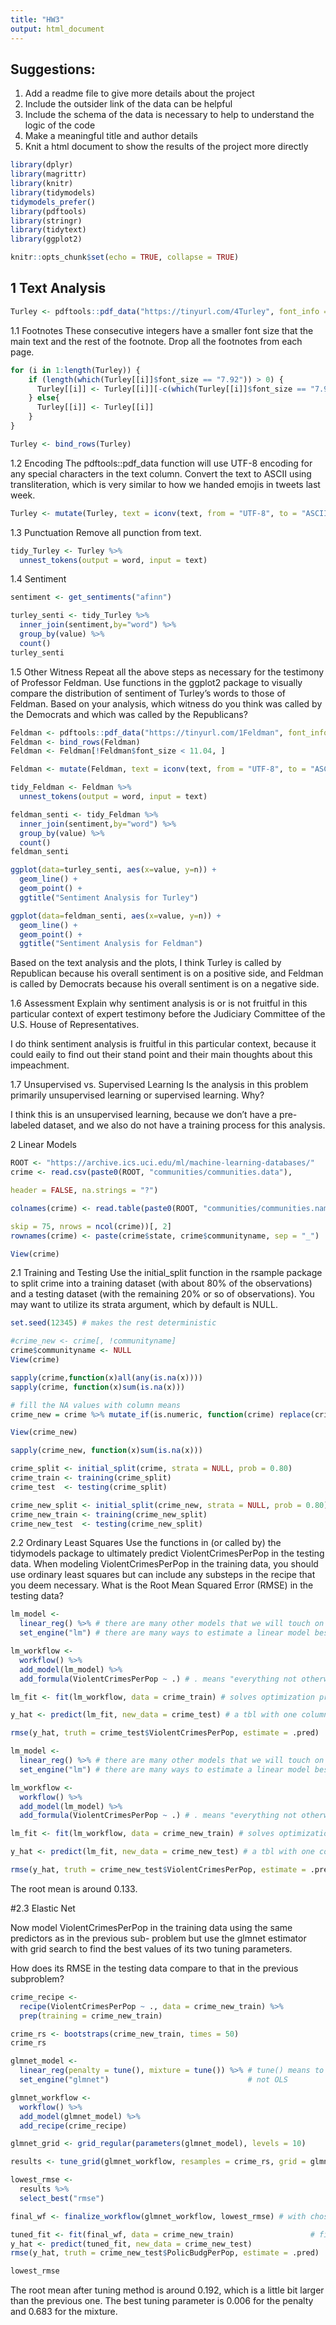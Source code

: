 ---
title: "HW3"
output: html_document
---
## Suggestions:
1. Add a readme file to give more details about the project
2. Include the outsider link of the data can be helpful
3. Include the schema of the data is necessary to help to understand the logic of the code
4. Make a meaningful title and author details
5. Knit a html document to show the results of the project more directly
```{r load-packages, include=FALSE}
library(dplyr)
library(magrittr)
library(knitr)
library(tidymodels)
tidymodels_prefer()
library(pdftools)
library(stringr)
library(tidytext)
library(ggplot2)
```

```{r setup, include=FALSE}
knitr::opts_chunk$set(echo = TRUE, collapse = TRUE)
```

## 1 Text Analysis
```{r}
Turley <- pdftools::pdf_data("https://tinyurl.com/4Turley", font_info = TRUE)
```

1.1 Footnotes
These consecutive integers have a smaller font size that the main text and the rest of the footnote. Drop all the footnotes from each page.
```{r}
for (i in 1:length(Turley)) {
    if (length(which(Turley[[i]]$font_size == "7.92")) > 0) {
      Turley[[i]] <- Turley[[i]][-c(which(Turley[[i]]$font_size == "7.92")[(length(which(Turley[[i]]$font_size == "7.92"))/2) + 1]: dim(Turley[[i]])[1]), ]
    } else{
      Turley[[i]] <- Turley[[i]]
    }
}
```

```{r}
Turley <- bind_rows(Turley)
```

1.2 Encoding
The pdftools::pdf_data function will use UTF-8 encoding for any special characters in the text column.
Convert the text to ASCII using transliteration, which is very similar to how we handed emojis in tweets last week.
```{r}
Turley <- mutate(Turley, text = iconv(text, from = "UTF-8", to = "ASCII", sub = "byte"))
```

1.3 Punctuation
Remove all punction from text.
```{r}
tidy_Turley <- Turley %>%
  unnest_tokens(output = word, input = text)
```

1.4 Sentiment
```{r}
sentiment <- get_sentiments("afinn")
```

```{r}
turley_senti <- tidy_Turley %>% 
  inner_join(sentiment,by="word") %>% 
  group_by(value) %>%
  count()
turley_senti
```

1.5 Other Witness
Repeat all the above steps as necessary for the testimony of Professor Feldman. Use functions in the ggplot2 package to visually compare the distribution of sentiment of Turley’s words to those of Feldman. Based on your analysis, which witness do you think was called by the Democrats and which was called by the Republicans?
```{r}
Feldman <- pdftools::pdf_data("https://tinyurl.com/1Feldman", font_info = TRUE)
Feldman <- bind_rows(Feldman)
Feldman <- Feldman[!Feldman$font_size < 11.04, ]
```

```{r}
Feldman <- mutate(Feldman, text = iconv(text, from = "UTF-8", to = "ASCII", sub = "byte"))
```

```{r}
tidy_Feldman <- Feldman %>%
  unnest_tokens(output = word, input = text)
```

```{r}
feldman_senti <- tidy_Feldman %>% 
  inner_join(sentiment,by="word") %>% 
  group_by(value) %>%
  count()
feldman_senti
```

```{r}
ggplot(data=turley_senti, aes(x=value, y=n)) +
  geom_line() +
  geom_point() +
  ggtitle("Sentiment Analysis for Turley")
```
```{r}
ggplot(data=feldman_senti, aes(x=value, y=n)) +
  geom_line() +
  geom_point() +
  ggtitle("Sentiment Analysis for Feldman")
```

Based on the text analysis and the plots, I think Turley is called by Republican because his overall sentiment is on a positive side, and Feldman is called by Democrats because his overall sentiment is on a negative side.

1.6 Assessment
Explain why sentiment analysis is or is not fruitful in this particular context of expert testimony before the
Judiciary Committee of the U.S. House of Representatives.

I do think sentiment analysis is fruitful in this particular context, because it could eaily to find out their stand point and their main thoughts about this impeachment.

1.7 Unsupervised vs. Supervised Learning
Is the analysis in this problem primarily unsupervised learning or supervised learning. Why?

I think this is an unsupervised learning, because we don't have a pre-labeled dataset, and we also do not have a training process for this analysis.

2 Linear Models
```{r}
ROOT <- "https://archive.ics.uci.edu/ml/machine-learning-databases/"
crime <- read.csv(paste0(ROOT, "communities/communities.data"),

header = FALSE, na.strings = "?")

colnames(crime) <- read.table(paste0(ROOT, "communities/communities.names"),

skip = 75, nrows = ncol(crime))[, 2]
rownames(crime) <- paste(crime$state, crime$communityname, sep = "_")

View(crime)
```


2.1 Training and Testing
Use the initial_split function in the rsample package to split crime into a training dataset (with about
80% of the observations) and a testing dataset (with the remaining 20% or so of observations). You may
want to utilize its strata argument, which by default is NULL.
```{r}
set.seed(12345) # makes the rest deterministic
```

```{r}
#crime_new <- crime[, !communityname]
crime$communityname <- NULL
View(crime)
```

```{r}
sapply(crime,function(x)all(any(is.na(x))))
sapply(crime, function(x)sum(is.na(x)))
```

```{r}
# fill the NA values with column means
crime_new = crime %>% mutate_if(is.numeric, function(crime) replace(crime, is.na(crime), mean(crime, na.rm = TRUE)))

View(crime_new)
```

```{r}
sapply(crime_new, function(x)sum(is.na(x)))
```


```{r}
crime_split <- initial_split(crime, strata = NULL, prob = 0.80)
crime_train <- training(crime_split)
crime_test  <- testing(crime_split)
```

```{r}
crime_new_split <- initial_split(crime_new, strata = NULL, prob = 0.80)
crime_new_train <- training(crime_new_split)
crime_new_test  <- testing(crime_new_split)
```

2.2 Ordinary Least Squares
Use the functions in (or called by) the tidymodels package to ultimately predict ViolentCrimesPerPop in
the testing data. When modeling ViolentCrimesPerPop in the training data, you should use ordinary least
squares but can include any substeps in the recipe that you deem necessary. What is the Root Mean
Squared Error (RMSE) in the testing data?

```{r}
lm_model <- 
  linear_reg() %>% # there are many other models that we will touch on in future weeks
  set_engine("lm") # there are many ways to estimate a linear model besides just OLS

lm_workflow <-
  workflow() %>%
  add_model(lm_model) %>%
  add_formula(ViolentCrimesPerPop ~ .) # . means "everything not otherwise mentioned"

lm_fit <- fit(lm_workflow, data = crime_train) # solves optimization problem
```

```{r}
y_hat <- predict(lm_fit, new_data = crime_test) # a tbl with one column called .pred
```

```{r}
rmse(y_hat, truth = crime_test$ViolentCrimesPerPop, estimate = .pred)
```

```{r}
lm_model <- 
  linear_reg() %>% # there are many other models that we will touch on in future weeks
  set_engine("lm") # there are many ways to estimate a linear model besides just OLS

lm_workflow <-
  workflow() %>%
  add_model(lm_model) %>%
  add_formula(ViolentCrimesPerPop ~ .) # . means "everything not otherwise mentioned"

lm_fit <- fit(lm_workflow, data = crime_new_train) # solves optimization problem
```

```{r}
y_hat <- predict(lm_fit, new_data = crime_new_test) # a tbl with one column called .pred
```

```{r}
rmse(y_hat, truth = crime_new_test$ViolentCrimesPerPop, estimate = .pred)
```
The root mean is around 0.133.


#2.3 Elastic Net

Now model ViolentCrimesPerPop in the training data using the same predictors as in the previous sub-
problem but use the glmnet estimator with grid search to find the best values of its two tuning parameters.

How does its RMSE in the testing data compare to that in the previous subproblem?

```{r}
crime_recipe <- 
  recipe(ViolentCrimesPerPop ~ ., data = crime_new_train) %>%
  prep(training = crime_new_train)
```

```{r}
crime_rs <- bootstraps(crime_new_train, times = 50)
crime_rs

glmnet_model <- 
  linear_reg(penalty = tune(), mixture = tune()) %>% # tune() means to tune that parameter
  set_engine("glmnet")                               # not OLS

glmnet_workflow <-
  workflow() %>%
  add_model(glmnet_model) %>%
  add_recipe(crime_recipe)

glmnet_grid <- grid_regular(parameters(glmnet_model), levels = 10)

results <- tune_grid(glmnet_workflow, resamples = crime_rs, grid = glmnet_grid)

lowest_rmse <- 
  results %>% 
  select_best("rmse")

final_wf <- finalize_workflow(glmnet_workflow, lowest_rmse) # with chosen tuning parameters

tuned_fit <- fit(final_wf, data = crime_new_train)                 # finish step 2
y_hat <- predict(tuned_fit, new_data = crime_new_test)
rmse(y_hat, truth = crime_new_test$PolicBudgPerPop, estimate = .pred)
```

```{r}
lowest_rmse
```
The root mean after tuning method is around 0.192, which is a little bit larger than the previous one. The best tuning parameter is 0.006 for the penalty and 0.683 for the mixture.




